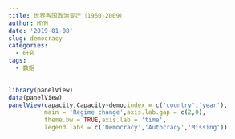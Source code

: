 ```yaml
---
title: 世界各国政治变迁（1960-2009）
author: MYM
date: '2019-01-08'
slug: democracy
categories:
  - 研究
tags:
  - 数据
---
```


```r
library(panelView)
data(panelView)
panelView(capacity,Capacity~demo,index = c('country','year'),
          main = 'Regime change',axis.lab.gap = c(2,0),
          theme.bw = TRUE,axis.lab = 'time',
          legend.labs = c('Democracy','Autocracy','Missing'))
```

